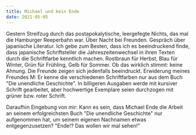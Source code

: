 ```yaml
---
title: Michael und kein Ende
date: 2021-05-05
---
```

Gestern Streifzug durch das postapokalytische, leergefegte Nichts, das mal die Hamburger Reeperbahn war. Über Nacht bei Freunden. Gespräch über japanische Literatur. Ich gebe zum Besten, dass ich es beeindruckend finde, dass japanische Schriftsteller die Jahreszeitenwechsel in ihren Texten durch die Schriftfarbe kenntlich machen. Rostbraun für Herbst, Blau für Winter, Grün für Frühling, Gelb für Sommer. Ob das wirklich stimmt: keine Ahnung. Die Freunde zeigen sich jedenfalls beeindruckt. Erwiderung meines Freundes M: Er kenne die verschiedenen Schriftfarben nur aus dem Buch "Die unendliche Geschichte". In billigeren Ausgaben werde mit kursiver Schrift gearbeitet, aber hochwertige Exemplare seien durchzogen mit grüner bzw. roter Schrift. 

Daraufhin Eingebung von mir: Kann es sein, dass Michael Ende die Arbeit an seinem erfolgreichsten Buch "Die unendliche Geschichte" nur aufgenommen hat, um seinem eigenen Nachnamen etwas entgegenzusetzen? "Ende!? Das wollen wir mal sehen!"